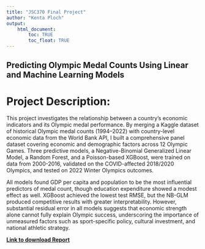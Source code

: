 ```yaml
---
title: "JSC370 Final Project"
author: "Kenta Ploch"
output: 
    html_document:
        toc: TRUE
        toc_float: TRUE
---
```

## Predicting Olympic Medal Counts Using Linear and Machine Learning Models

# Project Description:
This project investigates the relationship between a country’s economic indicators and its Olympic medal performance. By merging a Kaggle dataset of historical Olympic medal counts (1994–2022) with country-level economic data from the World Bank API, I built a comprehensive panel dataset covering economic and demographic factors across 12 Olympic Games. Three predictive models, a Negative-Binomial Generalized Linear Model, a Random Forest, and a Poisson-based XGBoost, were trained on data from 2000-2016, validated on the COVID-affected 2018/2020 Olympics, and tested on 2022 Winter Olympics outcomes.

All models found GDP per capita and population to be the most influential predictors of medal count, though education expenditure showed a modest effect as well. XGBoost achieved the lowest test RMSE, but the NB-GLM produced competitive results with greater interpretability. However, substantial residual error in all models suggests that economic strength alone cannot fully explain Olympic success, underscoring the importance of unmeasured factors such as sport-specific policy, cultural investment, and national athletic strategy.

**[Link to download Report](Final_Report.pdf)**
